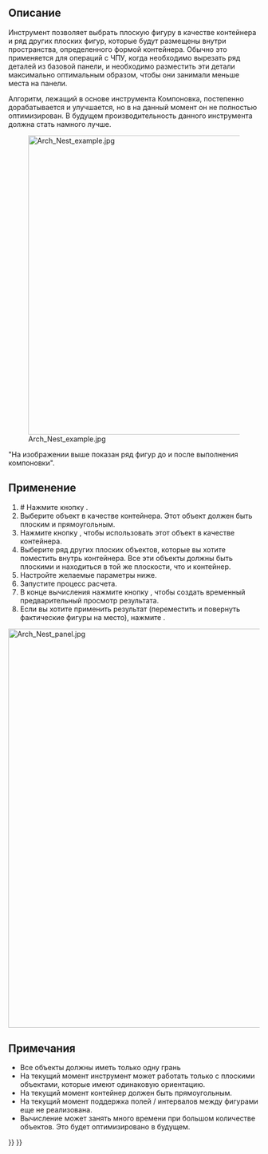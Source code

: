 <languages/>

<div class="mw-translate-fuzzy">
{{Docnav/ru
|[[Arch_Panel_Sheet/ru|Панельный лист]]
|[[Arch_Equipment/ru|Оборудование]]
|[[Arch_Workbench/ru|Архитектурный верстак "Arch"]]
|IconL=Arch_Panel_Sheet.svg
|IconR=Arch_Equipment.svg
|IconC=Workbench_Arch.svg
}}
</div>

<div class="mw-translate-fuzzy">
{{GuiCommand/ru
|Name/ru=Компоновка
|Name=Arch_Nest
|MenuLocation=Arch → Инструменты панелирования → Компоновка
|Workbenches=[[Arch_Workbench/ru|Arch]]
|Version=0.17
|SeeAlso=[[Arch_Panel/ru|Паенль]], [[Arch_Panel_Sheet/ru|Панельный лист]]
}}
</div>

<span id="Description"></span>
==Описание==

<div class="mw-translate-fuzzy">
Инструмент {{Button|[[Image:Arch_Nest.svg|16px]] [[Arch_Nest|Компоновка]]}} позволяет выбрать плоскую фигуру в качестве контейнера и ряд других плоских фигур, которые будут размещены внутри пространства, определенного формой контейнера. Обычно это применяется для операций с ЧПУ, когда необходимо вырезать ряд деталей из базовой панели, и необходимо разместить эти детали максимально оптимальным образом, чтобы они занимали меньше места на панели.
</div>

Алгоритм, лежащий в основе инструмента Компоновка, постепенно дорабатывается и улучшается, но в на данный момент он не полностью оптимизирован. В будущем производительность данного инструмента должна стать намного лучше.

[[Image:Arch Nest example.jpg|600px]]

"На изображении выше показан ряд фигур до и после выполнения компоновки".

<span id="Usage"></span>
==Применение==

<div class="mw-translate-fuzzy">
# # Нажмите кнопку {{Button|[[Image:Arch Nest.svg|16px]] [[Arch_Nest/ru|Компоновка]]}}.
# Выберите объект в качестве контейнера. Этот объект должен быть плоским и прямоугольным.
# Нажмите кнопку {{Button|Указать контейнер}}, чтобы использовать этот объект в качестве контейнера.
# Выберите ряд других плоских объектов, которые вы хотите поместить внутрь контейнера. Все эти объекты должны быть плоскими и находиться в той же плоскости, что и контейнер.
# Настройте желаемые параметры ниже.
# Запустите процесс расчета.
# В конце вычисления нажмите кнопку {{Button|Предварительный просмотр}}, чтобы создать временный предварительный просмотр результата.
# Если вы хотите применить результат (переместить и повернуть фактические фигуры на место), нажмите {{Button|OK}}.
</div>


[[Image:Arch Nest panel.jpg|800px]]
{{Caption|Внешний вид панели задач инструмента [[Arch_Nest/ru|Комоновка]]}}

<span id="Notes"></span>
==Примечания==

* Все объекты должны иметь только одну грань
* На текущий момент инструмент может работать только с плоскими объектами, которые имеют одинаковую ориентацию.
* На текущий момент контейнер должен быть прямоугольным.
* На текущий момент поддержка полей / интервалов между фигурами еще не реализована.
* Вычисление может занять много времени при большом количестве объектов. Это будет оптимизировано в будущем.


<div class="mw-translate-fuzzy">
{{Docnav/ru
|[[Arch_Panel_Sheet/ru|Панельный лист]]
|[[Arch_Equipment/ru|Оборудование]]
|[[Arch_Workbench/ru|Архитектурный верстак "Arch"]]
|IconL=Arch_Panel_Sheet.svg
|IconR=Arch_Equipment.svg
|IconC=Workbench_Arch.svg
}}
</div>

{{BIM_Tools_navi{{#translation:}}}}
{{Userdocnavi{{#translation:}}}}